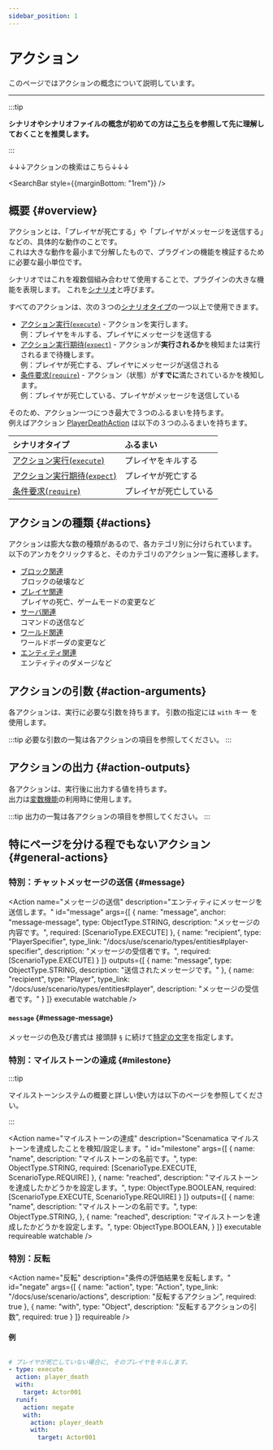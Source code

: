 ```yaml
---
sidebar_position: 1
---
```




# アクション

このページではアクションの概念について説明しています。

---

:::tip

**シナリオやシナリオファイルの概念が初めての方は[こちら](/docs/use/scenario)を参照して先に理解しておくことを推奨します。**

:::

↓↓↓アクションの検索はこちら↓↓↓

<SearchBar
  style={{marginBottom: "1rem"}}
/>

## 概要 {#overview}

アクションとは、「プレイヤが死亡する」や「プレイヤがメッセージを送信する」などの、具体的な動作のことです。  
これは大きな動作を最小まで分解したもので、プラグインの機能を検証するために必要な最小単位です。

シナリオではこれを複数個組み合わせて使用することで、プラグインの大きな機能を表現します。
これを[シナリオ](/docs/use/scenario/elements#scenario)と呼びます。

すべてのアクションは、次の３つの[シナリオタイプ](/docs/use/scenario/elements#scenario-type)の一つ以上で使用できます。  
+ [アクション実行(`execute`)](/docs/use/scenario/elements#scenario-type-action-execution) - アクションを実行します。  
  例：プレイヤをキルする、プレイヤにメッセージを送信する
+ [アクション実行期待(`expect`)](/docs/use/scenario/elements#scenario-type-expect) - アクションが**実行されるか**を検知または実行されるまで待機します。  
  例：プレイヤが死亡する、プレイヤにメッセージが送信される
+ [条件要求(`require`)](/docs/use/scenario/elements#scenario-type-condition-require) - アクション（状態）が**すでに**満たされているかを検知します。  
  例：プレイヤが死亡している、プレイヤがメッセージを送信している

そのため、アクション一つにつき最大で３つのふるまいを持ちます。  
例えばアクション [PlayerDeathAction](player#death) は以下の３つのふるまいを持ちます。

| シナリオタイプ                                                                          | ふるまい        |
|:---------------------------------------------------------------------------------|:------------|
| [アクション実行(`execute`)](/docs/use/scenario/elements#scenario-type-action-execution) | プレイヤをキルする   |
| [アクション実行期待(`expect`)](/docs/use/scenario/elements#scenario-type-expect)          | プレイヤが死亡する   |
| [条件要求(`require`)](/docs/use/scenario/elements#scenario-type-condition-require)   | プレイヤが死亡している |

## アクションの種類 {#actions}

アクションは膨大な数の種類があるので、各カテゴリ別に分けられています。  
以下のアンカをクリックすると、そのカテゴリのアクション一覧に遷移します。

+ [ブロック関連](/docs/use/scenario/actions/block)  
  ブロックの破壊など
+ [プレイヤ関連](/docs/use/scenario/actions/player)  
  プレイヤの死亡、ゲームモードの変更など
+ [サーバ関連](/docs/use/scenario/actions/server)  
  コマンドの送信など
+ [ワールド関連](/docs/use/scenario/actions/world)  
  ワールドボーダの変更など
+ [エンティティ関連](/docs/use/scenario/actions/entity)  
  エンティティのダメージなど

## アクションの引数 {#action-arguments}

各アクションは、実行に必要な引数を持ちます。
引数の指定には `with` キー を使用します。

:::tip
必要な引数の一覧は各アクションの項目を参照してください。
:::

## アクションの出力 {#action-outputs}

各アクションは、実行後に出力する値を持ちます。  
出力は[変数機能](/docs/use/scenario/variables-and-definitions#variables)の利用時に使用します。

:::tip
出力の一覧は各アクションの項目を参照してください。
:::

## 特にページを分ける程でもないアクション {#general-actions}

### 特別：チャットメッセージの送信 {#message}

<Action name="メッセージの送信"
        description="エンティティにメッセージを送信します。"
        id="message"
        args={[
          {
            name: "message",
            anchor: "message-message",
            type: ObjectType.STRING,
            description: "メッセージの内容です。",
            required: [ScenarioType.EXECUTE]
          },
          {
            name: "recipient",
            type: "PlayerSpecifier",
            type_link: "/docs/use/scenario/types/entities#player-specifier",
            description: "メッセージの受信者です。",
            required: [ScenarioType.EXECUTE]
          }
        ]}
        outputs={[
          {
            name: "message",
            type: ObjectType.STRING,
            description: "送信されたメッセージです。"
          },
          {
            name: "recipient",
            type: "Player",
            type_link: "/docs/use/scenario/types/entities#player",
          description: "メッセージの受信者です。"
          }
        ]}
        executable watchable
/>

#### `message` {#message-message}

メッセージの色及び書式は 接頭辞 `§` に続けて[特定の文字](https://minecraft.fandom.com/ja/wiki/Formatting_codes)を指定します。

### 特別：マイルストーンの達成 {#milestone}

:::tip

マイルストーンシステムの概要と詳しい使い方は以下のページを参照してください。

<BelowDocument docId="use/scenario/milestone"
               label="マイルストーンシステムの概要"
/>

:::

<Action name="マイルストーンの達成"
        description="Scenamatica マイルストーンを達成したことを検知/設定します。"
        id="milestone"
        args={[
          {
            name: "name",
            description: "マイルストーンの名前です。",
            type: ObjectType.STRING,
            required: [ScenarioType.EXECUTE, ScenarioType.REQUIRE]
          },
          {
            name: "reached",
            description: "マイルストーンを達成したかどうかを設定します。",
            type: ObjectType.BOOLEAN,
            required: [ScenarioType.EXECUTE, ScenarioType.REQUIRE]
          }
        ]}
        outputs={[
          {
            name: "name",
            description: "マイルストーンの名前です。",
            type: ObjectType.STRING,
          },
          {
            name: "reached",
            description: "マイルストーンを達成したかどうかを設定します。",
            type: ObjectType.BOOLEAN,
          }
        ]}
        executable requireable watchable
/>

### 特別：反転

<Action name="反転"
        description="条件の評価結果を反転します。"
        id="negate"
        args={[
          {
            name: "action",
            type: "Action",
            type_link: "/docs/use/scenario/actions",
            description: "反転するアクション",
            required: true
          },
          {
            name: "with",
            type: "Object",
            description: "反転するアクションの引数",
          required: true
          }
        ]}
        requireable
/>

#### 例

```yaml showLineNumbers

# プレイヤが死亡していない場合に, そのプレイヤをキルします。
- type: execute
  action: player_death
  with:
    target: Actor001
  runif:
    action: negate
    with:
      action: player_death
      with:
        target: Actor001

```
